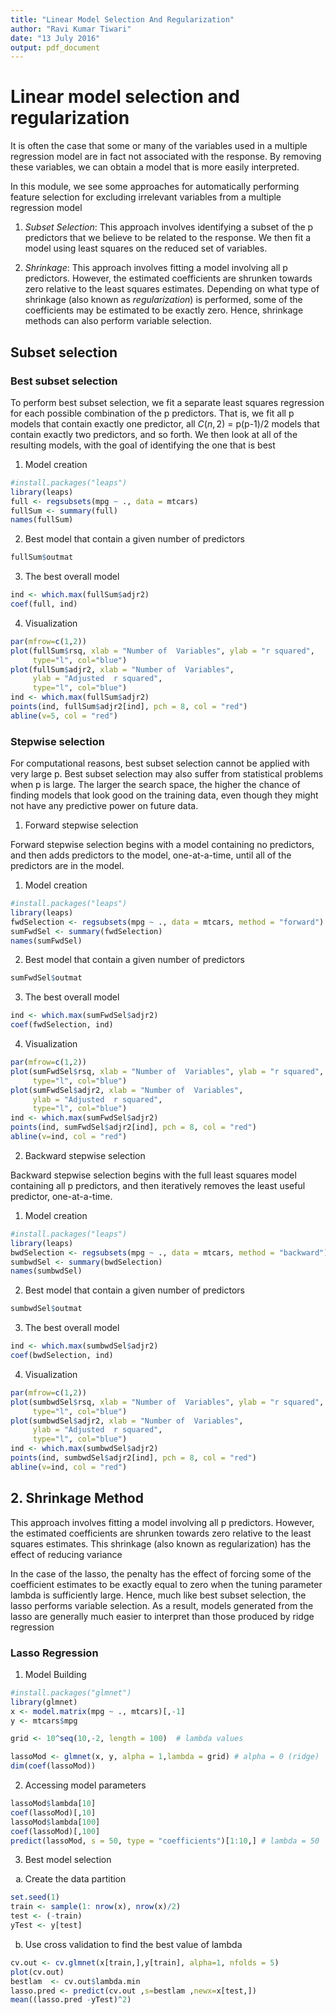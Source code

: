 ```yaml
---
title: "Linear Model Selection And Regularization"
author: "Ravi Kumar Tiwari"
date: "13 July 2016"
output: pdf_document
---
```


# Linear model selection and regularization
It is often the case that some or many of the variables used in a multiple regression model are in fact not associated with the response.
By removing these variables, we can obtain a model that is more easily interpreted. 

In this module, we see some approaches for automatically performing feature selection for excluding irrelevant variables from a multiple regression model

1. *Subset Selection*: This approach involves identifying a subset of the p predictors that we believe to be related to the response. We then fit a model using least squares on the reduced set of variables. 

2. *Shrinkage*:  This approach involves fitting a model involving all p predictors. However, the estimated coefficients are shrunken towards zero relative to the least squares estimates.  Depending on what type of shrinkage (also known as *regularization*) is performed, some of the coefficients may be estimated to be exactly zero. Hence, shrinkage methods can also perform variable selection. 


## Subset selection
### Best subset selection
To perform best subset selection, we fit a separate least squares regression for each possible combination of the p predictors.  That is, we fit all p models that contain exactly one predictor, all $C(n,2)$	= p(p-1)/2 models that contain exactly two predictors, and so forth. We then look at all of the resulting models, with the goal of identifying the one that is best

1. Model creation
```r
#install.packages("leaps")
library(leaps)
full <- regsubsets(mpg ~ ., data = mtcars)
fullSum <- summary(full)
names(fullSum)
```

2. Best model that contain a given number of predictors

```r
fullSum$outmat
```

3. The best overall model

```r
ind <- which.max(fullSum$adjr2)
coef(full, ind)
```

4. Visualization

```r
par(mfrow=c(1,2))
plot(fullSum$rsq, xlab = "Number of  Variables", ylab = "r squared",
     type="l", col="blue")
plot(fullSum$adjr2, xlab = "Number of  Variables", 
     ylab = "Adjusted  r squared",
     type="l", col="blue")
ind <- which.max(fullSum$adjr2)
points(ind, fullSum$adjr2[ind], pch = 8, col = "red")
abline(v=5, col = "red")
```


### Stepwise selection
For computational reasons, best subset selection cannot be applied with very large p. Best subset selection may also suffer from statistical problems when p is large. The larger the search space, the higher the chance of finding models that look good on the training data, even though they might not have any predictive power on future data. 

1. Forward stepwise selection

Forward stepwise selection begins with a model containing no predictors, and then adds predictors to the model, one-at-a-time, until all of the predictors are in the model.

1. Model creation
```r
#install.packages("leaps")
library(leaps)
fwdSelection <- regsubsets(mpg ~ ., data = mtcars, method = "forward")
sumFwdSel <- summary(fwdSelection)
names(sumFwdSel)
```

2. Best model that contain a given number of predictors

```r
sumFwdSel$outmat 
```

3. The best overall model

```r
ind <- which.max(sumFwdSel$adjr2)
coef(fwdSelection, ind)
```

4. Visualization

```r
par(mfrow=c(1,2))
plot(sumFwdSel$rsq, xlab = "Number of  Variables", ylab = "r squared",
     type="l", col="blue")
plot(sumFwdSel$adjr2, xlab = "Number of  Variables", 
     ylab = "Adjusted  r squared",
     type="l", col="blue")
ind <- which.max(sumFwdSel$adjr2)
points(ind, sumFwdSel$adjr2[ind], pch = 8, col = "red")
abline(v=ind, col = "red")
```


2. Backward stepwise selection

Backward stepwise selection begins with the full least squares model containing all p predictors, and then iteratively removes the least useful predictor, one-at-a-time. 

1. Model creation
```r
#install.packages("leaps")
library(leaps)
bwdSelection <- regsubsets(mpg ~ ., data = mtcars, method = "backward")
sumbwdSel <- summary(bwdSelection)
names(sumbwdSel)
```

2. Best model that contain a given number of predictors

```r
sumbwdSel$outmat 
```

3. The best overall model

```r
ind <- which.max(sumbwdSel$adjr2)
coef(bwdSelection, ind)
```

4. Visualization

```r
par(mfrow=c(1,2))
plot(sumbwdSel$rsq, xlab = "Number of  Variables", ylab = "r squared",
     type="l", col="blue")
plot(sumbwdSel$adjr2, xlab = "Number of  Variables", 
     ylab = "Adjusted  r squared",
     type="l", col="blue")
ind <- which.max(sumbwdSel$adjr2)
points(ind, sumbwdSel$adjr2[ind], pch = 8, col = "red")
abline(v=ind, col = "red")
```


## 2. Shrinkage Method

This approach involves fitting a model involving all p predictors. 
However, the estimated coefficients are shrunken towards zero relative 
to the least squares estimates. This shrinkage (also known as regularization) has the effect of reducing variance

In the case of the lasso, the penalty has the effect of forcing some of the coefficient estimates to be exactly equal to zero when the tuning parameter lambda is sufficiently large. Hence, much like best subset selection, the lasso performs variable selection.   As a result, models generated from the lasso are generally much easier to interpret than those produced by ridge regression

### Lasso Regression

1. Model Building

```r
#install.packages("glmnet")
library(glmnet)
x <- model.matrix(mpg ~ ., mtcars)[,-1] 
y <- mtcars$mpg

grid <- 10^seq(10,-2, length = 100)  # lambda values

lassoMod <- glmnet(x, y, alpha = 1,lambda = grid) # alpha = 0 (ridge)
dim(coef(lassoMod)) 
```

2. Accessing model parameters
```r
lassoMod$lambda[10] 
coef(lassoMod)[,10]
lassoMod$lambda[100] 
coef(lassoMod)[,100] 
predict(lassoMod, s = 50, type = "coefficients")[1:10,] # lambda = 50 
```


3. Best model selection
a. Create the data partition

```r
set.seed(1) 
train <- sample(1: nrow(x), nrow(x)/2) 
test <- (-train) 
yTest <- y[test]
```

b. Use cross validation to find the best value of lambda

```r
cv.out <- cv.glmnet(x[train,],y[train], alpha=1, nfolds = 5) 
plot(cv.out) 
bestlam  <- cv.out$lambda.min 
lasso.pred <- predict(cv.out ,s=bestlam ,newx=x[test,]) 
mean((lasso.pred -yTest)^2) 
```

